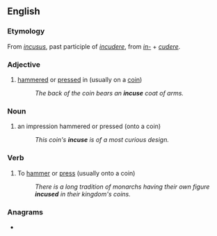 ==English==

===Etymology===
From {{etyl|la|en}} ''[[incusus]]'', past participle of ''[[incudere]]'', from ''[[in-#Latin|in-]]'' + ''[[cudere]]''.

===Adjective===
{{en-adj|-}}

# [[hammered]] or [[pressed]] in (usually on a [[coin]])
#: ''The back of the coin bears an '''incuse''' coat of arms.''

===Noun===
{{en-noun}}

# an impression hammered or pressed (onto a coin)
#: ''This coin's '''incuse''' is of a most curious design.''

===Verb===
{{en-verb|incus}}

# {{lb|en|transitive}} To [[hammer]] or [[press]] (usually onto a coin)
#: ''There is a long tradition of monarchs having their own figure '''incused''' in their kingdom's coins.''

===Anagrams===
* {{anagrams|en|a=ceinsu|Unices|cunies}}